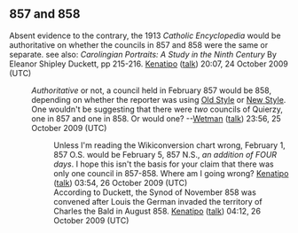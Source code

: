 <article id="24815544" title=Talk:Councils of Quierzy>
	<talkpage id="24815544" title="Talk:Councils of Quierzy">
== 857 and 858 ==

Absent evidence to the contrary, the 1913 ''Catholic Encyclopedia'' would be authoritative on whether the councils in 857 and 858 were the same or separate.  see also:  ''Carolingian Portraits: A Study in the Ninth Century'' By Eleanor Shipley Duckett, pp 215-216.   [[User:Kenatipo|Kenatipo]] ([[User talk:Kenatipo|talk]]) 20:07, 24 October 2009 (UTC)

:''Authoritative'' or not, a council held in February 857 would be 858, depending on whether the reporter was using [[Old Style]] or [[New Style]]. One wouldn't be suggesting that there were ''two'' councils of Quierzy, one in 857 and one in 858. Or would one? --[[User:Wetman|Wetman]] ([[User talk:Wetman|talk]]) 23:56, 25 October 2009 (UTC)

::Unless I'm reading the Wikiconversion chart wrong, February 1, 857 O.S. would be February 5, 857 N.S., ''an addition of FOUR days''.  I hope this isn't the basis for your claim that there was only one council in 857-858.  Where am I going wrong?  [[User:Kenatipo|Kenatipo]] ([[User talk:Kenatipo|talk]]) 03:54, 26 October 2009 (UTC)
::According to Duckett, the Synod of November 858 was convened after Louis the German invaded the territory of Charles the Bald in August 858.   [[User:Kenatipo|Kenatipo]] ([[User talk:Kenatipo|talk]]) 04:12, 26 October 2009 (UTC)
	</talkpage>
</article>